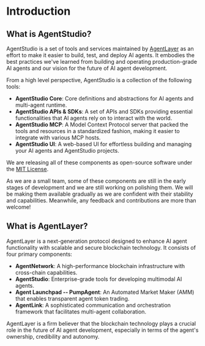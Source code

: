 # Introduction

## What is AgentStudio?

AgentStudio is a set of tools and services maintained by [AgentLayer](https://agentlayer.xyz) as an effort to make it easier to build, test, and deploy AI agents. It embodies the best practices we've learned from building and operating production-grade AI agents and our vision for the future of AI agent development.

From a high level perspective, AgentStudio is a collection of the following tools:

- **AgentStudio Core**: Core definitions and abstractions for AI agents and multi-agent runtime.
- **AgentStudio APIs & SDKs**: A set of APIs and SDKs providing essential functionalities that AI agents rely on to interact with the world.
- **AgentStudio MCP**: A Model Context Protocol server that packed the tools and resources in a standardized fashion, making it easier to integrate with various MCP hosts.
- **AgentStudio UI**: A web-based UI for effortless building and managing your AI agents and AgentStudio projects.

We are releasing all of these components as open-source software under the [MIT License](https://opensource.org/licenses/MIT). 

As we are a small team, some of these components are still in the early stages of development and we are still working on polishing them. We will be making them available gradually as we are confident with their stability and capabilities. Meanwhile, any feedback and contributions are more than welcome!

## What is AgentLayer?

AgentLayer is a next-generation protocol designed to enhance AI agent functionality with scalable and secure blockchain technology. It consists of four primary components:

- **AgentNetwork**: A high-performance blockchain infrastructure with cross-chain capabilities.
- **AgentStudio**: Enterprise-grade tools for developing multimodal AI agents.
- **Agent Launchpad -- PumpAgent**: An Automated Market Maker (AMM) that enables transparent agent token trading.
- **AgentLink**: A sophisticated communication and orchestration framework that facilitates multi-agent collaboration.

AgentLayer is a firm believer that the blockchain technology plays a crucial role in the future of AI agent development, especially in terms of the agent's ownership, credibility and autonomy. 

